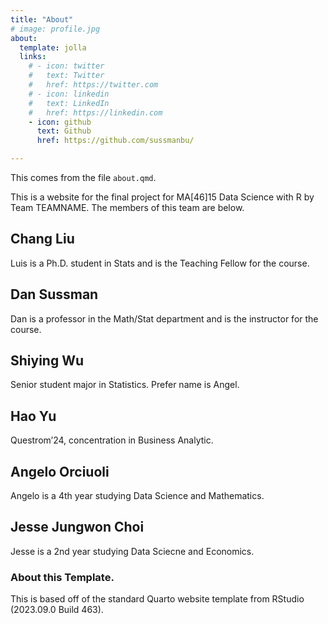 ```yaml
---
title: "About"
# image: profile.jpg
about:
  template: jolla
  links:
    # - icon: twitter
    #   text: Twitter
    #   href: https://twitter.com
    # - icon: linkedin
    #   text: LinkedIn
    #   href: https://linkedin.com
    - icon: github
      text: Github
      href: https://github.com/sussmanbu/

---
```



This comes from the file `about.qmd`.

This is a website for the final project for MA[46]15 Data Science with R by Team TEAMNAME.
The members of this team are below.

## Chang Liu

Luis is a Ph.D. student in Stats and is the Teaching Fellow for the course.

## Dan Sussman

Dan is a professor in the Math/Stat department and is the instructor for the course.

## Shiying Wu

Senior student major in Statistics. Prefer name is Angel.

## Hao Yu

Questrom'24, concentration in Business Analytic. 


## Angelo Orciuoli

Angelo is a 4th year studying Data Science and Mathematics.

## Jesse Jungwon Choi 

Jesse is a 2nd year studying Data Sciecne and Economics.

### About this Template.

This is based off of the standard Quarto website template from RStudio (2023.09.0 Build 463).
